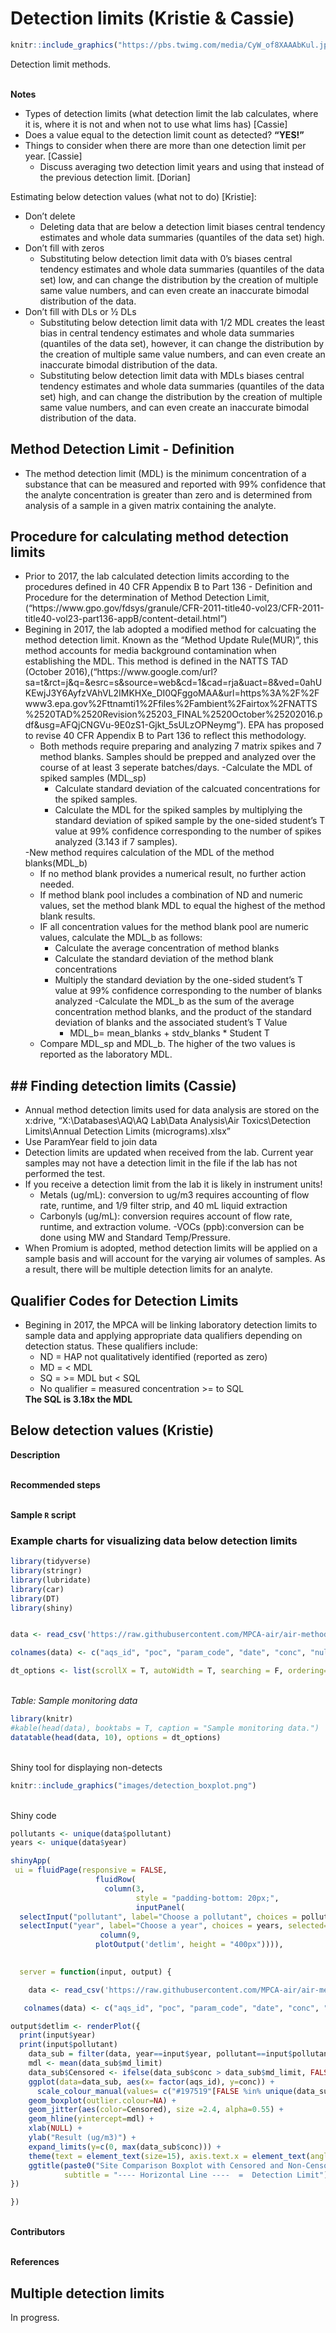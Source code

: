 # Detection limits (Kristie & Cassie) 


```r
knitr::include_graphics("https://pbs.twimg.com/media/CyW_of8XAAAbKul.jpg")
```


Detection limit methods.

<br> __Notes__  

- Types of detection limits (what detection limit the lab calculates, where it is, where it is not and when not to use what lims has) [Cassie]
- Does a value equal to the detection limit count as detected? __“YES!”__ 
- Things to consider when there are more than one detection limit per year. [Cassie]
    - Discuss averaging two detection limit years and using that instead of the previous detection limit. [Dorian]


Estimating below detection values (what not to do) [Kristie]:

- Don’t delete
    - Deleting data that are below a detection limit biases central tendency estimates and whole data summaries (quantiles of the data set) high.
- Don’t fill with zeros
    - Substituting below detection limit data with 0’s biases central tendency estimates and whole data summaries (quantiles of the data set) low, and can change the distribution by the creation of multiple same value numbers, and can even create an inaccurate bimodal distribution of the data.
- Don’t fill with DLs or ½ DLs
    - Substituting below detection limit data with 1/2 MDL creates the least bias in central tendency estimates and whole data summaries (quantiles of the data set), however, it can change the distribution by the creation of multiple same value numbers, and can even create an inaccurate bimodal distribution of the data.
    - Substituting below detection limit data with MDLs biases central tendency estimates and whole data summaries (quantiles of the data set) high, and can change the distribution by the creation of multiple same value numbers, and can even create an inaccurate bimodal distribution of the data.

## Method Detection Limit - Definition

  - The method detection limit (MDL) is the minimum concentration of a substance that can be measured and reported with 99% confidence that the analyte concentration is greater than zero and is determined from analysis of a sample in a given matrix containing the analyte.

## Procedure for calculating method detection limits

- Prior to 2017, the lab calculated detection limits according to the procedures defined in 40 CFR Appendix B to Part 136 - Definition and Procedure for the determination of Method Detection Limit, ("https://www.gpo.gov/fdsys/granule/CFR-2011-title40-vol23/CFR-2011-title40-vol23-part136-appB/content-detail.html") 
- Begining in 2017, the lab adopted a modified method for calcuating the method detection limit. Known as the "Method Update Rule(MUR)", this method accounts for media background contamination when establishing the MDL. This method is defined in the NATTS TAD (October 2016),("https://www.google.com/url?sa=t&rct=j&q=&esrc=s&source=web&cd=1&cad=rja&uact=8&ved=0ahUKEwjJ3Y6AyfzVAhVL2IMKHXe_DI0QFggoMAA&url=https%3A%2F%2Fwww3.epa.gov%2Fttnamti1%2Ffiles%2Fambient%2Fairtox%2FNATTS%2520TAD%2520Revision%25203_FINAL%2520October%25202016.pdf&usg=AFQjCNGVu-9E0zS1-Gjkt_5sULzOPNeymg"). EPA has proposed to revise 40 CFR Appendix B to Part 136 to reflect this methodology. 
    - Both methods require preparing and analyzing 7 matrix spikes and 7 method blanks. Samples should be prepped and analyzed over the course of at least 3 seperate batches/days. 
    -Calculate the MDL of spiked samples (MDL_sp)
      - Calculate standard deviation of the calcuated concentrations for the spiked samples.
      - Calculate the MDL for the spiked samples by multiplying the standard deviation of spiked sample by the one-sided student's T value at 99% confidence corresponding to the number of spikes analyzed (3.143 if 7 samples).  
      
  -New method requires calculation of the MDL of the method blanks(MDL_b)   
    - If no method blank provides a numerical result, no further action needed.
    - If method blank pool includes a combination of ND and numeric values, set the method blank MDL to equal the highest of the method blank results. 
    - IF all concentration values for the method blank pool are numeric values, calculate the MDL_b as follows:
      - Calculate the average concentration of method blanks
      - Calculate the standard deviation of the method blank concentrations
      - Multiply the standard deviation by the one-sided student's T value at 99% confidence corresponding to the number of blanks analyzed
      -Calculate the MDL_b as the sum of the average concentration method blanks, and the product of the standard deviation of blanks and the associated student's T Value
        - MDL_b= mean_blanks + stdv_blanks * Student T
  - Compare MDL_sp and MDL_b. The higher of the two values is reported as the laboratory MDL.  

## Finding detection limits (Cassie)
- 
- Annual method detection limits used for data analysis are stored on the x:drive, "X:\\Databases\\AQ\\AQ Lab\\Data Analysis\\Air Toxics\\Detection Limits\\Annual Detection Limits (micrograms).xlsx"
 - Use ParamYear field to join data
 - Detection limits are updated when received from the lab. Current year samples may not have a detection limit in the file if the lab has not performed the test. 
 - If you receive a detection limit from the lab it is likely in instrument units!
    - Metals (ug/mL): conversion to ug/m3 requires accounting of flow rate, runtime, and 1/9 filter strip, and 40 mL liquid extraction
    - Carbonyls (ug/mL): conversion requires account of flow rate, runtime, and extraction volume. 
    -VOCs (ppb):conversion can be done using MW and Standard Temp/Pressure. 
 - When Promium is adopted, method detection limits will be applied on a sample basis and will account for the varying air volumes of samples. As a result, there will be multiple detection limits for an analyte. 


## Qualifier Codes for Detection Limits

- Begining in 2017, the MPCA will be linking laboratory detection limits to sample data and applying appropriate data qualifiers depending on detection status. These qualifiers include:
  - ND = HAP not qualitatively identified (reported as zero)
  - MD = < MDL
  - SQ = >= MDL but < SQL
  - No qualifier = measured concentration >= to SQL
  
  **The SQL is 3.18x the MDL**
  
## Below detection values (Kristie)

__Description__  

<br> __Recommended steps__  

<br> __Sample `R` script__  


### Example charts for visualizing data below detection limits {-}
```r
library(tidyverse)
library(stringr)
library(lubridate)
library(car)
library(DT)
library(shiny)


data <- read_csv('https://raw.githubusercontent.com/MPCA-air/air-methods/master/airtoxics_data_2009_2013.csv')

colnames(data) <- c("aqs_id", "poc", "param_code", "date", "conc", "null_code", "md_limit", "pollutant", "year", "cas")

dt_options <- list(scrollX = T, autoWidth = T, searching = F, ordering=F, lengthChange = F, paginate=F, info=F)

```

<br> _Table: Sample monitoring data_   
```r
library(knitr)
#kable(head(data), booktabs = T, caption = "Sample monitoring data.")
datatable(head(data, 10), options = dt_options)
```


<br> Shiny tool for displaying non-detects  
```r
knitr::include_graphics("images/detection_boxplot.png")
```

<br> Shiny code  
```r
pollutants <- unique(data$pollutant)
years <- unique(data$year)

shinyApp(
 ui = fluidPage(responsive = FALSE,
                   fluidRow(
                     column(3,
                            style = "padding-bottom: 20px;",
                            inputPanel(
  selectInput("pollutant", label="Choose a pollutant", choices = pollutants, selected="Benzene"),
  selectInput("year", label="Choose a year", choices = years, selected=2009))),
                    column(9,
                   plotOutput('detlim', height = "400px")))),
   

  server = function(input, output) {

    data <- read_csv('https://raw.githubusercontent.com/MPCA-air/air-methods/master/airtoxics_data_2009_2013.csv')

   colnames(data) <- c("aqs_id", "poc", "param_code", "date", "conc", "null_code", "md_limit", "pollutant", "year", "cas")

output$detlim <- renderPlot({
  print(input$year)
  print(input$pollutant)
    data_sub = filter(data, year==input$year, pollutant==input$pollutant)
    mdl <- mean(data_sub$md_limit)
    data_sub$Censored <- ifelse(data_sub$conc > data_sub$md_limit, FALSE, TRUE)
    ggplot(data=data_sub, aes(x= factor(aqs_id), y=conc)) +
      scale_colour_manual(values= c("#197519"[FALSE %in% unique(data_sub$Censored)], "#0000FF"[TRUE %in% unique(data_sub$Censored)]), breaks=c(FALSE, TRUE)) +
    geom_boxplot(outlier.colour=NA) +
    geom_jitter(aes(color=Censored), size =2.4, alpha=0.55) +
    geom_hline(yintercept=mdl) +
    xlab(NULL) +
    ylab("Result (ug/m3)") +
    expand_limits(y=c(0, max(data_sub$conc))) +
    theme(text = element_text(size=15), axis.text.x = element_text(angle = -90, vjust = 0.3,  size=14)) +
    ggtitle(paste0("Site Comparison Boxplot with Censored and Non-Censored Values for ", input$pollutant, ", from ", input$year),
            subtitle = "---- Horizontal Line ----  =  Detection Limit")
})

})

```




<br> __Contributors__   


<br> __References__   


## Multiple detection limits   

In progress. 
